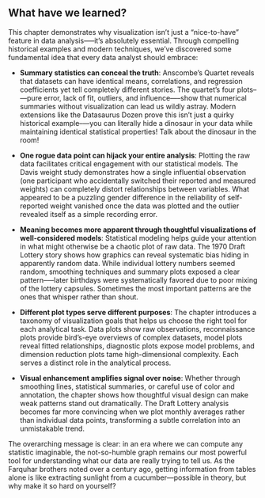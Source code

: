 ## What have we learned?

This chapter demonstrates why visualization isn't just a "nice-to-have" feature in data analysis--—it's absolutely essential. Through compelling historical examples and modern techniques, we've discovered some fundamental idea that every data analyst should embrace:

* **Summary statistics can conceal the truth**: Anscombe's Quartet reveals that datasets can have identical means, correlations, and regression coefficients yet tell completely different stories. The quartet's four plots--—pure error, lack of fit, outliers, and influence—--show that numerical summaries without visualization can lead us wildly astray. Modern extensions like the Datasaurus Dozen prove this isn't just a quirky historical example--—you can literally hide a dinosaur in your data while maintaining identical statistical properties! Talk about the dinosaur in the room!
  
* **One rogue data point can hijack your entire analysis**: Plotting the raw data facilitates critical engagement with our statistical models. The Davis weight study demonstrates how a single influential observation (one participant who accidentally switched their reported and measured weights) can completely distort relationships between variables. What appeared to be a puzzling gender difference in the reliability of self-reported weight vanished once the data was plotted and the outlier revealed itself as a simple recording error. 

* **Meaning becomes more apparent through thoughtful visualizations of well-considered models**: Statistical modeling helps guide your attention in what might otherwise be a chaotic plot of raw data. The 1970 Draft Lottery story shows how graphics can reveal systematic bias hiding in apparently random data. While individual lottery numbers seemed random, smoothing techniques and summary plots exposed a clear pattern--—later birthdays were systematically favored due to poor mixing of the lottery capsules. Sometimes the most important patterns are the ones that whisper rather than shout. 

* **Different plot types serve different purposes**: The chapter introduces a taxonomy of visualization goals that helps us choose the right tool for each analytical task. Data plots show raw observations, reconnaissance plots provide bird's-eye overviews of complex datasets, model plots reveal fitted relationships, diagnostic plots expose model problems, and dimension reduction plots tame high-dimensional complexity. Each serves a distinct role in the analytical process.

* **Visual enhancement amplifies signal over noise**: Whether through smoothing lines, statistical summaries, or careful use of color and annotation, the chapter shows how thoughtful visual design can make weak patterns stand out dramatically. The Draft Lottery analysis becomes far more convincing when we plot monthly averages rather than individual data points, transforming a subtle correlation into an unmistakable trend.

The overarching message is clear: in an era where we can compute any statistic imaginable, the not-so-humble graph remains our most powerful tool for understanding what our data are really trying to tell us. As the Farquhar brothers noted over a century ago, getting information from tables alone is like extracting sunlight from a cucumber—possible in theory, but why make it so hard on yourself?

